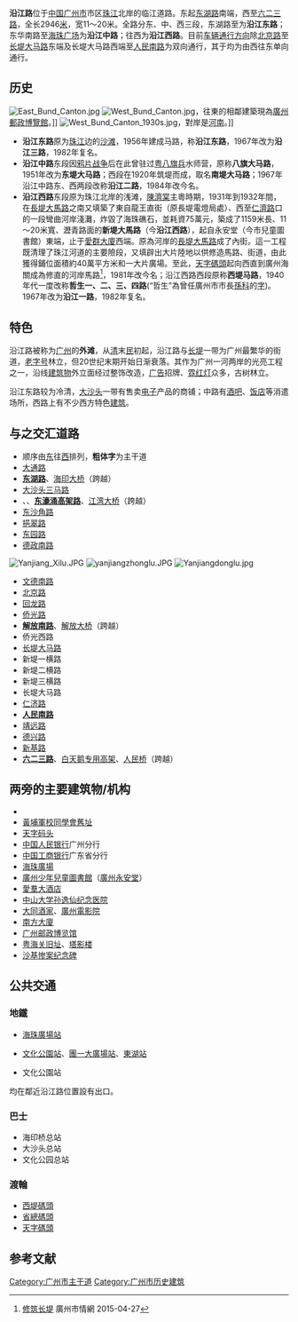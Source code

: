 {{Infobox street
|name_sign_type=Guangzhou
|中文道路名称=沿江路
|道路名称拼音=Yanjiang Lu
|道路方向=东西
|道路属性=城市次主干道
|规划总长度=2.946
|所在地区=[[广州市|广州市]][[越秀区|越秀区]]、[[荔湾区|荔湾区]]
|起点=[[东湖路|东湖路]]
|终点=[[六二三路|六二三路]]
|道路命名日期=1981年
|命名缘由=因沿[[珠江|珠江]]修建
|道路旧名=新堤大马路、东堤大马路、南堤大马路、八旗大马路、西堤马路、哲生路
|道路动工日期=1932年
|embedded={{Infobox historic site
| 确定时间 = yes
| embed = yes
| designation1_offname = '''沿江西路47号'''
| designation1 = 广州市历史建筑
| designation1_number = GZ-01-0375
| designation1_date = 2014年1月26日
| designation2_offname = '''沿江西路55、57号骑楼'''
| designation2 = 广州市历史建筑
| designation2_number = GZ-01-0376
| designation2_date = 2014年1月26日
}}
}}
'''沿江路'''位于[[中国|中国]][[广州市|广州市]]市区[[珠江|珠江]]北岸的临江道路。东起[[东湖路|东湖路]]南端，西至[[六二三路|六二三路]]，全长2946[[米_(單位)|米]]，宽11～20米。全路分东、中、西三段，东湖路至{{Link-yue|东华南路|東華南路}}为'''沿江东路'''；东华南路至[[海珠广场|海珠广场]]为'''沿江中路'''；往西为'''沿江西路'''。目前[[车辆|车辆]][[道路通行方向|通行方向]]除[[北京路_(越秀区)|北京路]]至[[长堤大马路|长堤大马路]]东端及长堤大马路西端至[[人民路_(广州)|人民南路]]为双向通行，其于均为由西往东单向通行。

== 历史 ==
[[File:East_Bund_Canton.jpg|thumb]]
[[File:West_Bund_Canton.jpg|thumb]]，往東的相鄰建築現為[[廣州郵政博覽館|廣州郵政博覽館]]。]]
[[File:West_Bund_Canton_1930s.jpg|thumb]]，對岸是[[河南_(廣州)|河南]]。]]
*'''沿江东路'''原为[[珠江|珠江]]边的[[沙滩|沙滩]]，1956年建成马路，称'''沿江东路'''，1967年改为'''沿江三路'''，1982年复名。
*'''沿江中路'''东段因[[鸦片战争|鸦片战争]]后在此曾驻过[[粤|粤]][[八旗兵|八旗兵]]水师营，原称'''八旗大马路'''，1951年改为'''东堤大马路'''；西段在1920年筑堤而成，取名'''南堤大马路'''；1967年沿江中路东、西两段改称'''沿江二路'''，1984年改今名。
*'''沿江西路'''东段原为珠江北岸的浅滩，[[陳濟棠|陳濟棠]]主粵時期，1931年到1932年間，在[[長堤大馬路|長堤大馬路]]之南又填築了東自龍王直街（原長堤電燈局處）、西至[[仁濟路|仁濟路]]口的一段彎曲河岸淺灘，炸毀了海珠礁石，並耗資75萬元，築成了1159米長、11～20米寬、瀝青路面的'''新堤大馬路'''（今'''沿江西路'''），起自永安堂（今市兒童圖書館）東端，止于[[愛群大廈|愛群大廈]]西端。原為河岸的[[長堤大馬路|長堤大馬路]]成了內街。這一工程既清理了珠江河道的主要險段，又填辟出大片陸地以供修造馬路、街道，由此獲得鋪位面積約40萬平方米和一大片廣場。至此，[[天字碼頭|天字碼頭]]起向西直到廣州海關成為修直的河岸馬路<ref name="修">[http://www.gzsdfz.org.cn/zjgz/ycls/201504/t20150427_26450.html 修筑长堤] {{Wayback|url=http://www.gzsdfz.org.cn/zjgz/ycls/201504/t20150427_26450.html |date=20171010155614 }} 廣州市情網 2015-04-27</ref>，1981年改今名；沿江西路西段原称'''西堤马路'''，1940年代一度改称'''哲生一、二、三、四路'''(“哲生”為曾任廣州市市長[[孫科|孫科]]的[[表字|字]])。1967年改为'''沿江一路'''，1982年复名。

== 特色 ==
沿江路被称为[[广州|广州]]的'''外滩'''，从[[清|清]]末[[中华民国|民]]初起，沿江路与[[长堤_(广州)|长堤]]一带为广州最繁华的街道，[[老字号|老字号]]林立，但20世纪末期开始日渐衰落。其作为广州一河两岸的光亮工程之一，沿线[[建筑物|建筑物]]外立面经过整饰改造，[[广告|广告]]招牌、[[霓红灯|霓红灯]]众多，古树林立。

沿江东路较为冷清，[[大沙头|大沙头]]一带有售卖[[电子|电子]]产品的商铺；中路有[[酒吧|酒吧]]、[[饭店|饭店]]等消遣场所，西路上有不少西方特色[[建筑|建筑]]。

== 与之交汇道路 ==
*顺序由[[东|东]]往[[西|西]]排列，'''粗体字'''为主干道
*[[大通路|大通路]]
*'''[[东湖路|东湖路]]'''、[[海印大桥|海印大桥]]（跨越）
*[[大沙头三马路|大沙头三马路]]
*'''{{link-yue|东华南路|東華南路}}'''、{{Link-yue|白云路|白雲路}}、'''[[东濠涌高架路|东濠涌高架路]]'''、[[江湾大桥_(广州)|江湾大桥]]（跨越）
*[[东沙角路|东沙角路]]
*[[挹翠路|挹翠路]]
*[[东园路|东园路]]
*[[德政路|德政南路]]
[[File:Yanjiang_Xilu.JPG|thumb]]
[[File:yanjiangzhonglu.JPG|thumb]]
[[File:Yanjiangdonglu.jpg|thumb]]
*[[文德南路|文德南路]]
*[[北京路_(越秀区)|北京路]]
*[[回龙路|回龙路]]
*[[侨光路|侨光路]]
*'''[[解放路_(广州市)|解放南路]]'''、[[解放大桥_(广州)|解放大桥]]（跨越）
*侨光西路
*[[长堤大马路|长堤大马路]]
*新堤一横路
*新堤二横路
*新堤三横路
*长堤大马路
*[[仁济路|仁济路]]
*'''[[人民路_(广州)|人民南路]]'''
*[[靖远路|靖远路]]
*[[德兴路|德兴路]]
*[[新基路|新基路]]
*'''[[六二三路|六二三路]]'''、[[白天鹅专用高架|白天鹅专用高架]]、[[人民桥_(广州)|人民桥]]（跨越）

== 两旁的主要建筑物/机构 ==
*{{link-yue|江湾大酒店|廣信江灣新城大酒店}}
*[[黃埔軍校同學會舊址|黃埔軍校同學會舊址]]
*[[天字码头|天字码头]]
*[[中国人民银行|中国人民银行]]广州分行
*[[中国工商银行|中国工商银行]]广东省分行
*[[海珠廣場|海珠廣場]]
*[[廣州少年兒童圖書館|廣州少年兒童圖書館]]（[[廣州永安堂|廣州永安堂]]）
*[[愛羣大酒店|愛羣大酒店]]
*[[中山大学孙逸仙纪念医院|中山大学孙逸仙纪念医院]]
*[[大同酒家|大同酒家]]、[[廣州電影院|廣州電影院]]
*[[南方大廈|南方大廈]]
*[[广州邮政博览馆|广州邮政博览馆]]
*[[粤海关旧址|粤海关旧址]]、[[塔影楼|塔影楼]]
*[[沙基惨案纪念碑|沙基惨案纪念碑]]

== 公共交通 ==
=== 地鐵 ===
*{{廣州地鐵路線鏈接|2|SL}}[[海珠廣場站|海珠廣場站]]
*{{廣州地鐵路線鏈接|6|SL}}[[文化公園站_(廣州)|文化公園站]]、[[團一大廣場站|團一大廣場站]]、[[东湖站_(广州)|東湖站]]
*{{廣州地鐵路線鏈接|8|SL}}文化公園站
均在鄰近沿江路位置設有出口。
=== 巴士 ===
*海印桥总站
*大沙头总站
*文化公园总站

=== 渡輪 ===
* [[西堤碼頭|西堤碼頭]]
* [[省總碼頭|省總碼頭]]
* [[天字碼頭|天字碼頭]]

==参考文献==
{{reflist}}

{{广州主要道路}}
[[Category:广州市主干道|Category:广州市主干道]]
[[Category:广州市历史建筑|Category:广州市历史建筑]]